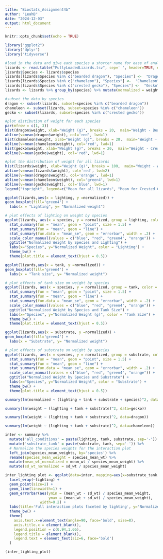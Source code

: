 ---
title: "Biostats_Assignment4b"
author: "LeahB"
date: "2024-12-03"
output: html_document
---

```{r setup, include=FALSE}
knitr::opts_chunk$set(echo = TRUE)
```

``` {r load in packages, include=FALSE}
library("ggplot2")
library("dplyr")
library("tidyverse")

```

``` {r load in data and subset the data, include=FALSE}
#load in the data and give each species a shorter name for ease of analysis
lizards <- read.table("FullyLoadedLizards.tsv", sep=' ', header=TRUE, quote='"')
lizards$Species <- lizards$species
lizards[lizards$Species %in% c("bearded dragon"), "Species"] <-  "Dragon"
lizards[lizards$Species %in% c("chameleon"), "Species"] <-  "Chameleon"
lizards[lizards$Species %in% c("crested gecko"), "Species"] <-  "Gecko"
lizards <- lizards %>% group_by(species) %>% mutate(normalized = weight/mean(weight))

#subset the data by species
dragon <- subset(lizards, subset=species %in% c("bearded dragon"))
chameleon <- subset(lizards, subset=species %in% c("chameleon"))
gecko <- subset(lizards, subset=species %in% c("crested gecko"))
```

```{r examine weight by species, echo=FALSE}
#plot distibution of weight for each species
par(mfrow = c(1, 3))
hist(dragon$weight, xlab="Weight (g)", breaks = 20,  main="Weight - Bearded Dragon")
abline(v=mean(dragon$weight), col='red', lwd=1)
hist(chameleon$weight, xlab="Weight (g)", breaks = 20,  main="Weight - Chameleon")
abline(v=mean(chameleon$weight), col='red', lwd=1)
hist(gecko$weight, xlab="Weight (g)", breaks = 20,  main="Weight - Crested Gecko")
abline(v=mean(gecko$weight), col='red', lwd=1)
```

```{r examine weight of all lizards, echo=FALSE}
#plot the distribution of weight for all lizards
hist(lizards$weight, xlab="Weight (g)", breaks = 100,  main="Weight - All Lizards")
abline(v=mean(lizards$weight), col='red', lwd=2)
abline(v=mean(dragon$weight), col='orange', lwd=1)
abline(v=mean(chameleon$weight), col='green4', lwd=1)
abline(v=mean(gecko$weight), col='blue', lwd=1)
legend("topright", legend=c("Mean for all lizards", "Mean for Crested Geckos", "Mean for Chameleons", "Mean for Bearded Dragons"),  fill = c("red","blue","green4","orange"))

```

```{r examine effect of tank size on weight}
ggplot(lizards,aes(x = lighting, y =normalized)) + 
geom_boxplot(fill='green4') +
  labs(x = "Lighting", y= "Normalized weight")

```
``` {r examine effects of lighting in interaction plot, echo=FALSE}
# plot effects of lighting on weight by species 
ggplot(lizards, aes(x = species, y = normalized, group = lighting, color = lighting)) +
  stat_summary(fun = "mean", geom = "point", size = 1.5) +
  stat_summary(fun = "mean", geom = "line") +
  stat_summary(fun.data = "mean_se", geom = "errorbar", width = .2) +
  scale_color_manual(values = c("blue", "red", "green4", "orange")) +
  ggtitle("Normalized Weight by Species and Lighting") +
  labs(x="Species", y="Normalized Weight", color = "Lighting") +
  theme_bw() +
  theme(plot.title = element_text(hjust = 0.5))
```


```{r examine effect of tank size on weight}
ggplot(lizards,aes(x = tank, y =normalized)) + 
geom_boxplot(fill='green4') +
  labs(x = "Tank size", y= "Normalized weight")

```
``` {r examine effects of tank size in interaction plot, echo=FALSE}
# plot effects of tank size on weight by species 
ggplot(lizards, aes(x = species, y = normalized, group = tank, color = tank)) +
  stat_summary(fun = "mean", geom = "point", size = 1.5) +
  stat_summary(fun = "mean", geom = "line") +
  stat_summary(fun.data = "mean_se", geom = "errorbar", width = .2) +
  scale_color_manual(values = c("blue", "red", "green4", "orange")) +
  ggtitle("Normalized Weight by Species and Tank Size") +
  labs(x="Species", y="Normalized Weight (g)", color = "Tank Size") +
  theme_bw() +
  theme(plot.title = element_text(hjust = 0.5))
```

```{r examine effect of substrate on weight}
ggplot(lizards,aes(x = substrate, y =normalized)) + 
geom_boxplot(fill='green4') +
  labs(x = "Substrate", y= "Normalized weight")

```
``` {r examine effects of substrate in interaction plot, echo=FALSE}
# plot effects of substrate on weight by species 
ggplot(lizards, aes(x = species, y = normalized, group = substrate, color = substrate)) +
  stat_summary(fun = "mean", geom = "point", size = 1.5) +
  stat_summary(fun = "mean", geom = "line") +
  stat_summary(fun.data = "mean_se", geom = "errorbar", width = .2) +
  scale_color_manual(values = c("blue", "red", "green4", "orange")) +
  ggtitle("Normalized Weight by Species and Substrate") +
  labs(x="Species", y="Normalized Weight", color = "Substrate") +
  theme_bw() +
  theme(plot.title = element_text(hjust = 0.5))
```

``` {r examine effect of each variable, include=FALSE}
summary(lm(normalized ~ (lighting + tank + substrate + species)^2, data=lizards))
```

``` {r examine effect of each variable on geckos, include=FALSE}
summary(lm(weight ~ (lighting + tank + substrate)^2, data=gecko))
```

``` {r examine effect of each variable on bearded dragons, include=FALSE}
summary(lm(weight ~ (lighting + tank + substrate)^2, data=dragon))
```

``` {r examine effect of each variable on chameleons, include=FALSE}
summary(lm(weight ~ (lighting + tank + substrate)^2, data=chameleon))
```

``` {r plot interactions between all variables, echo=FALSE}
inter <- summary %>% 
  mutate('all_conditions' = paste(lighting, tank, substrate, sep='-')) %>% 
  mutate('substrate_tank' = paste(substrate, tank, sep='-')) %>% 
  # Normalize the species weights for the interaction plot
  left_join(species_mean_weights, by='species') %>% 
  rename(species_mean_weight = species_mean_wt) %>% 
  mutate(mean_wt_normalized = mean_wt / species_mean_weight) %>% 
  mutate(sd_wt_normalized = sd_wt / species_mean_weight)

inter_lighting_plot <- ggplot(data=inter, mapping=aes(x=substrate_tank, y=mean_wt_normalized, color=species)) +
  facet_wrap(~lighting) +
  geom_point(size=2) +
  geom_line(linewidth=1) +
  geom_errorbar(aes(ymin = (mean_wt - sd_wt) / species_mean_weight,
                    ymax = (mean_wt + sd_wt) / species_mean_weight),
                width=0.2) +
  labs(title='Full interaction plots faceted by lighting', y='Normalized Mean Weight') +
  theme_bw() +
  theme(
    axis.text.x=element_text(angle=90, face='bold', size=8),
    axis.title.x = element_blank(),
    legend.position = c(0.94,1.05),
    legend.title = element_blank(),
    legend.text = element_text(siz=6, face='bold')
  )

(inter_lighting_plot)
```